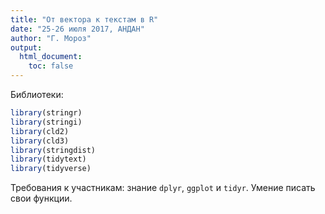 ```yaml
---
title: "От вектора к текстам в R"
date: "25-26 июля 2017, АНДАН"
author: "Г. Мороз"
output:
  html_document:
    toc: false
---
```


Библиотеки:
```r
library(stringr)
library(stringi)
library(cld2)
library(cld3)
library(stringdist)
library(tidytext)
library(tidyverse)
```

Требования к участникам: знание `dplyr`, `ggplot` и `tidyr`. Умение писать свои функции.